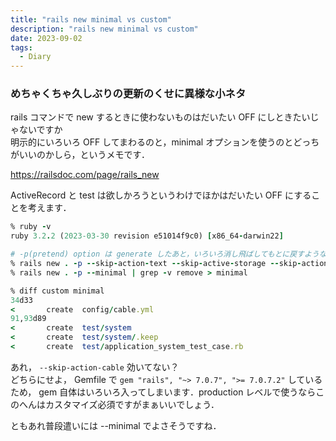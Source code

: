 ```yaml
---
title: "rails new minimal vs custom"
description: "rails new minimal vs custom"
date: 2023-09-02
tags:
  - Diary
---
```


### めちゃくちゃ久しぶりの更新のくせに異様な小ネタ

rails コマンドで new するときに使わないものはだいたい OFF にしときたいじゃないですか  
明示的にいろいろ OFF してまわるのと，minimal オプションを使うのとどっちがいいのかしら，というメモです．

https://railsdoc.com/page/rails_new

ActiveRecord と test は欲しかろうというわけでほかはだいたい OFF にすることを考えます．  

```ruby
% ruby -v          
ruby 3.2.2 (2023-03-30 revision e51014f9c0) [x86_64-darwin22]

# -p(pretend) option は generate したあと，いろいろ消し飛ばしてもとに戻すようなので，remove のログだけ消しておきます
% rails new . -p --skip-action-text --skip-active-storage --skip-action-mailer --skip-action-mailbox --skip-javascript --skip-sprockets --database=sqlite3 --skip-spring –-skip-action-cable | grep -v remove > custom
% rails new . -p --minimal | grep -v remove > minimal

% diff custom minimal
34d33
<       create  config/cable.yml
91,93d89
<       create  test/system
<       create  test/system/.keep
<       create  test/application_system_test_case.rb
```

あれ， `--skip-action-cable` 効いてない？  
どちらにせよ， Gemfile で `gem "rails", "~> 7.0.7", ">= 7.0.7.2"` しているため， gem 自体はいろいろ入ってしまいます．production レベルで使うならこのへんはカスタマイズ必須ですがまぁいいでしょう．

ともあれ普段遣いには --minimal でよさそうですね．
